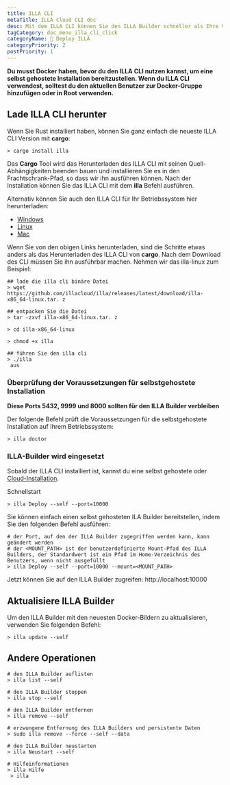 ```yaml
---
title: ILLA CLI
metaTitle: ILLA Cloud CLI doc
desc: Mit dem ILLA CLI können Sie den ILLA Builder schneller als Ihre Vorstellungskraft einsetzen.
tagCategory: doc_menu_illa_cli_click
categoryName: 👷 Deploy ILLA
categoryPriority: 2
postPriority: 1
---
```


**Du musst Docker haben, bevor du den ILLA CLI nutzen kannst, um eine selbst gehostete Installation bereitzustellen. Wenn du ILLA CLI verwendest, solltest du den aktuellen Benutzer zur Docker-Gruppe hinzufügen oder in Root verwenden.**

## Lade ILLA CLI herunter

Wenn Sie Rust installiert haben, können Sie ganz einfach die neueste ILLA CLI Version mit **cargo**:

```
> cargo install illa
```

Das **Cargo** Tool wird das Herunterladen des ILLA CLI mit seinen Quell-Abhängigkeiten beenden bauen und installieren Sie es in den Frachtschrank-Pfad, so dass wir ihn ausführen können.
Nach der Installation können Sie das ILLA CLI mit dem **illa** Befehl ausführen.

Alternativ können Sie auch den ILLA CLI für Ihr Betriebssystem hier herunterladen:

-   [Windows](https://github.com/illacloud/illa/releases/latest/download/illa-x86_64-win.zip)
-   [Linux](https://github.com/illacloud/illa/releases/latest/download/illa-x86_64-linux.tar.gz)
-   [Mac](https://github.com/illacloud/illa/releases/latest/download/illa-x86_64-macos.tar.gz)

Wenn Sie von den obigen Links herunterladen, sind die Schritte etwas anders als das Herunterladen des ILLA CLI von **cargo**. Nach dem Download des CLI müssen Sie ihn ausführbar machen. Nehmen wir das illa-linux zum Beispiel:

```
## lade die illa cli binäre Datei
> wget https://github.com/illacloud/illa/releases/latest/download/illa-x86_64-linux.tar. z

## entpacken Sie die Datei
> tar -zxvf illa-x86_64-linux.tar. z

> cd illa-x86_64-linux

> chmod +x illa

## führen Sie den illa cli
> ./illa
 aus
```

### Überprüfung der Voraussetzungen für selbstgehostete Installation

**Diese Ports 5432, 9999 und 8000 sollten für den ILLA Builder verbleiben**

Der folgende Befehl prüft die Voraussetzungen für die selbstgehostete Installation auf Ihrem Betriebssystem:

```
> illa doctor
```

### ILLA-Builder wird eingesetzt

Sobald der ILLA CLI installiert ist, kannst du eine selbst gehostete oder [Cloud-Installation](https://cloud.illacloud.com/).

Schnellstart

```
> illa Deploy --self --port=10000
```

Sie können einfach einen selbst gehosteten ILA Builder bereitstellen, indem Sie den folgenden Befehl ausführen:

```
# der Port, auf den der ILLA Builder zugegriffen werden kann, kann geändert werden
# der <MOUNT_PATH> ist der benutzerdefinierte Mount-Pfad des ILLA Builders, der Standardwert ist ein Pfad im Home-Verzeichnis des Benutzers, wenn nicht ausgefüllt
> illa Deploy --self --port=10000 --mount=<MOUNT_PATH>
```

Jetzt können Sie auf den ILLA Builder zugreifen: http://localhost:10000

## Aktualisiere ILLA Builder

Um den ILLA Builder mit den neuesten Docker-Bildern zu aktualisieren, verwenden Sie folgenden Befehl:

```
> illa update --self
```

## Andere Operationen

```
# den ILLA Builder auflisten
> illa list --self

# den ILLA Builder stoppen
> illa stop --self

# den ILLA Builder entfernen
> illa remove --self

# erzwungene Entfernung des ILLA Builders und persistente Daten
> sudo illa remove --force --self --data

# den ILLA Builder neustarten
> illa Neustart --self

# Hilfeinformationen
> illa Hilfe 
 > illa
```
